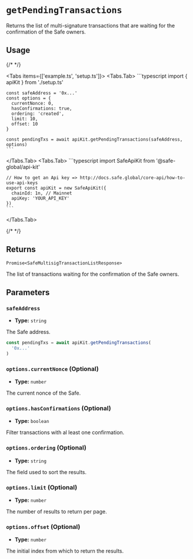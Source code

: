 
# `getPendingTransactions`

Returns the list of multi-signature transactions that are waiting for the confirmation of the Safe owners.

## Usage

{/* <!-- vale off --> */}

<Tabs items={['example.ts', 'setup.ts']}>
  <Tabs.Tab>
    ```typescript
    import { apiKit } from './setup.ts'

    const safeAddress = '0x...'      
    const options = {
      currentNonce: 0,
      hasConfirmations: true,
      ordering: 'created',
      limit: 10,
      offset: 10
    }

    const pendingTxs = await apiKit.getPendingTransactions(safeAddress, options)      
    ```
  </Tabs.Tab>
  <Tabs.Tab>
    ```typescript
    import SafeApiKit from '@safe-global/api-kit'

    // How to get an Api key => http://docs.safe.global/core-api/how-to-use-api-keys
    export const apiKit = new SafeApiKit({
      chainId: 1n, // Mainnet
      apiKey: 'YOUR_API_KEY'
    })
    ```
  </Tabs.Tab>
</Tabs>

{/* <!-- vale on --> */}

## Returns

`Promise<SafeMultisigTransactionListResponse>`

The list of transactions waiting for the confirmation of the Safe owners.

## Parameters

### `safeAddress`

- **Type:** `string`

The Safe address.

```typescript focus=2
const pendingTxs = await apiKit.getPendingTransactions(
  '0x...'
)
```

### `options.currentNonce` (Optional)

- **Type:** `number`

The current nonce of the Safe.

### `options.hasConfirmations` (Optional)

- **Type:** `boolean`

Filter transactions with al least one confirmation.

### `options.ordering` (Optional)

- **Type:** `string`

The field used to sort the results.

### `options.limit` (Optional)

- **Type:** `number`

The number of results to return per page.

### `options.offset` (Optional)

- **Type:** `number`

The initial index from which to return the results.
